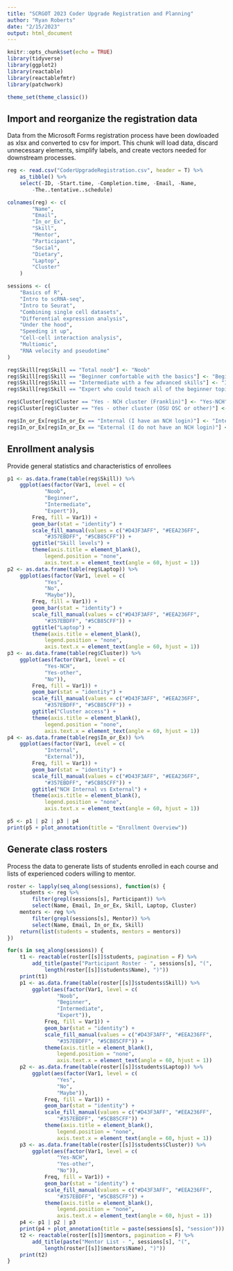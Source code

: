 ```yaml
---
title: "SCRGOT 2023 Coder Upgrade Registration and Planning"
author: "Ryan Roberts"
date: "2/15/2023"
output: html_document
---
```


```r
knitr::opts_chunk$set(echo = TRUE)
library(tidyverse)
library(ggplot2)
library(reactable)
library(reactablefmtr)
library(patchwork)

theme_set(theme_classic())
```

## Import and reorganize the registration data

Data from the Microsoft Forms registration process have been dowloaded as xlsx and converted to csv for import. This chunk will load data, discard unnecessary elements, simplify labels, and create vectors needed for downstream processes.

```r
reg <- read.csv("CoderUpgradeRegistration.csv", header = T) %>%
    as_tibble() %>%
    select(-ID, -Start.time, -Completion.time, -Email, -Name,
        -The..tentative..schedule)

colnames(reg) <- c(
        "Name",
        "Email",
        "In_or_Ex",
        "Skill",
        "Mentor",
        "Participant",
        "Social",
        "Dietary",
        "Laptop",
        "Cluster"
    )

sessions <- c(
    "Basics of R",
    "Intro to scRNA-seq",
    "Intro to Seurat",
    "Combining single cell datasets",
    "Differential expression analysis",
    "Under the hood",
    "Speeding it up",
    "Cell-cell interaction analysis",
    "Multiomic",
    "RNA velocity and pseudotime"
)

reg$Skill[reg$Skill == "Total noob"] <- "Noob"
reg$Skill[reg$Skill == "Beginner comfortable with the basics"] <- "Beginner"
reg$Skill[reg$Skill == "Intermediate with a few advanced skills"] <- "Intermediate"
reg$Skill[reg$Skill == "Expert who could teach all of the beginner topics"] <- "Expert"

reg$Cluster[reg$Cluster == "Yes - NCH cluster (Franklin)"] <- "Yes-NCH"
reg$Cluster[reg$Cluster == "Yes - other cluster (OSU OSC or other)"] <- "Yes-other"

reg$In_or_Ex[reg$In_or_Ex == "Internal (I have an NCH login)"] <- "Internal"
reg$In_or_Ex[reg$In_or_Ex == "External (I do not have an NCH login)"] <- "External"

```

## Enrollment analysis

Provide general statistics and characteristics of enrollees

```r
p1 <- as.data.frame(table(reg$Skill)) %>%
    ggplot(aes(factor(Var1, level = c(
            "Noob",
            "Beginner",
            "Intermediate",
            "Expert")),
        Freq, fill = Var1)) +
        geom_bar(stat = "identity") +
        scale_fill_manual(values = c("#D43F3AFF", "#EEA236FF",
            "#357EBDFF", "#5CB85CFF")) +
        ggtitle("Skill levels") +
        theme(axis.title = element_blank(),
            legend.position = "none",
            axis.text.x = element_text(angle = 60, hjust = 1))
p2 <- as.data.frame(table(reg$Laptop)) %>%
    ggplot(aes(factor(Var1, level = c(
            "Yes",
            "No",
            "Maybe")),
        Freq, fill = Var1)) +
        geom_bar(stat = "identity") +
        scale_fill_manual(values = c("#D43F3AFF", "#EEA236FF",
            "#357EBDFF", "#5CB85CFF")) +
        ggtitle("Laptop") +
        theme(axis.title = element_blank(),
            legend.position = "none",
            axis.text.x = element_text(angle = 60, hjust = 1))
p3 <- as.data.frame(table(reg$Cluster)) %>%
    ggplot(aes(factor(Var1, level = c(
            "Yes-NCH",
            "Yes-other",
            "No")),
        Freq, fill = Var1)) +
        geom_bar(stat = "identity") +
        scale_fill_manual(values = c("#D43F3AFF", "#EEA236FF",
            "#357EBDFF", "#5CB85CFF")) +
        ggtitle("Cluster access") +
        theme(axis.title = element_blank(),
            legend.position = "none",
            axis.text.x = element_text(angle = 60, hjust = 1))
p4 <- as.data.frame(table(reg$In_or_Ex)) %>%
    ggplot(aes(factor(Var1, level = c(
            "Internal",
            "External")),
        Freq, fill = Var1)) +
        geom_bar(stat = "identity") +
        scale_fill_manual(values = c("#D43F3AFF", "#EEA236FF",
            "#357EBDFF", "#5CB85CFF")) +
        ggtitle("NCH Internal vs External") +
        theme(axis.title = element_blank(),
            legend.position = "none",
            axis.text.x = element_text(angle = 60, hjust = 1))

p5 <- p1 | p2 | p3 | p4
print(p5 + plot_annotation(title = "Enrollment Overview"))
```

## Generate class rosters

Process the data to generate lists of students enrolled in each course and lists of experienced coders willing to mentor.

```r
roster <- lapply(seq_along(sessions), function(s) {
    students <- reg %>%
        filter(grepl(sessions[s], Participant)) %>%
        select(Name, Email, In_or_Ex, Skill, Laptop, Cluster)
    mentors <- reg %>%
        filter(grepl(sessions[s], Mentor)) %>%
        select(Name, Email, In_or_Ex, Skill)
    return(list(students = students, mentors = mentors))
})

for(s in seq_along(sessions)) {
    t1 <- reactable(roster[[s]]$students, pagination = F) %>%
        add_title(paste("Participant Roster - ", sessions[s], "(",
            length(roster[[s]]$students$Name), ")"))
    print(t1)
    p1 <- as.data.frame(table(roster[[s]]$students$Skill)) %>%
        ggplot(aes(factor(Var1, level = c(
                "Noob",
                "Beginner",
                "Intermediate",
                "Expert")),
            Freq, fill = Var1)) +
            geom_bar(stat = "identity") +
            scale_fill_manual(values = c("#D43F3AFF", "#EEA236FF",
                "#357EBDFF", "#5CB85CFF")) +
            theme(axis.title = element_blank(),
                legend.position = "none",
                axis.text.x = element_text(angle = 60, hjust = 1))
    p2 <- as.data.frame(table(roster[[s]]$students$Laptop)) %>%
        ggplot(aes(factor(Var1, level = c(
                "Yes",
                "No",
                "Maybe")),
            Freq, fill = Var1)) +
            geom_bar(stat = "identity") +
            scale_fill_manual(values = c("#D43F3AFF", "#EEA236FF",
                "#357EBDFF", "#5CB85CFF")) +
            theme(axis.title = element_blank(),
                legend.position = "none",
                axis.text.x = element_text(angle = 60, hjust = 1))
    p3 <- as.data.frame(table(roster[[s]]$students$Cluster)) %>%
        ggplot(aes(factor(Var1, level = c(
                "Yes-NCH",
                "Yes-other",
                "No")),
            Freq, fill = Var1)) +
            geom_bar(stat = "identity") +
            scale_fill_manual(values = c("#D43F3AFF", "#EEA236FF",
                "#357EBDFF", "#5CB85CFF")) +
            theme(axis.title = element_blank(),
                legend.position = "none",
                axis.text.x = element_text(angle = 60, hjust = 1))
    p4 <- p1 | p2 | p3
    print(p4 + plot_annotation(title = paste(sessions[s], "session")))
    t2 <- reactable(roster[[s]]$mentors, pagination = F) %>%
        add_title(paste("Mentor List - ", sessions[s], "(",
            length(roster[[s]]$mentors$Name), ")"))
    print(t2)
}

```

